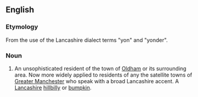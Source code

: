 ==English==

===Etymology===
From the use of the Lancashire dialect terms "yon" and "yonder".

===Noun===
{{en-noun}}

# {{context|UK|slang|derogatory|lang=en}} An unsophisticated resident of the town of [[Oldham]] or its surrounding area. Now more widely applied to residents of any the satellite towns of [[Greater Manchester]] who speak with a broad Lancashire accent. A [[Lancashire]] [[hillbilly]] or [[bumpkin]].